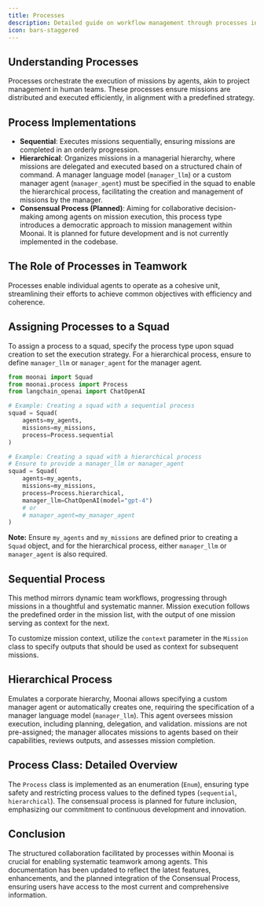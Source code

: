 ```yaml
---
title: Processes
description: Detailed guide on workflow management through processes in Moonai, with updated implementation details.
icon: bars-staggered
---
```


## Understanding Processes
<Tip>
  Processes orchestrate the execution of missions by agents, akin to project management in human teams. 
  These processes ensure missions are distributed and executed efficiently, in alignment with a predefined strategy.
</Tip>

## Process Implementations

- **Sequential**: Executes missions sequentially, ensuring missions are completed in an orderly progression.
- **Hierarchical**: Organizes missions in a managerial hierarchy, where missions are delegated and executed based on a structured chain of command. A manager language model (`manager_llm`) or a custom manager agent (`manager_agent`) must be specified in the squad to enable the hierarchical process, facilitating the creation and management of missions by the manager.
- **Consensual Process (Planned)**: Aiming for collaborative decision-making among agents on mission execution, this process type introduces a democratic approach to mission management within Moonai. It is planned for future development and is not currently implemented in the codebase.

## The Role of Processes in Teamwork
Processes enable individual agents to operate as a cohesive unit, streamlining their efforts to achieve common objectives with efficiency and coherence.

## Assigning Processes to a Squad
To assign a process to a squad, specify the process type upon squad creation to set the execution strategy. For a hierarchical process, ensure to define `manager_llm` or `manager_agent` for the manager agent.

```python
from moonai import Squad
from moonai.process import Process
from langchain_openai import ChatOpenAI

# Example: Creating a squad with a sequential process
squad = Squad(
    agents=my_agents,
    missions=my_missions,
    process=Process.sequential
)

# Example: Creating a squad with a hierarchical process
# Ensure to provide a manager_llm or manager_agent
squad = Squad(
    agents=my_agents,
    missions=my_missions,
    process=Process.hierarchical,
    manager_llm=ChatOpenAI(model="gpt-4")
    # or
    # manager_agent=my_manager_agent
)
```
**Note:** Ensure `my_agents` and `my_missions` are defined prior to creating a `Squad` object, and for the hierarchical process, either `manager_llm` or `manager_agent` is also required.

## Sequential Process

This method mirrors dynamic team workflows, progressing through missions in a thoughtful and systematic manner. Mission execution follows the predefined order in the mission list, with the output of one mission serving as context for the next.

To customize mission context, utilize the `context` parameter in the `Mission` class to specify outputs that should be used as context for subsequent missions.

## Hierarchical Process

Emulates a corporate hierarchy, Moonai allows specifying a custom manager agent or automatically creates one, requiring the specification of a manager language model (`manager_llm`). This agent oversees mission execution, including planning, delegation, and validation. missions are not pre-assigned; the manager allocates missions to agents based on their capabilities, reviews outputs, and assesses mission completion.

## Process Class: Detailed Overview

The `Process` class is implemented as an enumeration (`Enum`), ensuring type safety and restricting process values to the defined types (`sequential`, `hierarchical`). The consensual process is planned for future inclusion, emphasizing our commitment to continuous development and innovation.

## Conclusion

The structured collaboration facilitated by processes within Moonai is crucial for enabling systematic teamwork among agents. 
This documentation has been updated to reflect the latest features, enhancements, and the planned integration of the Consensual Process, ensuring users have access to the most current and comprehensive information.